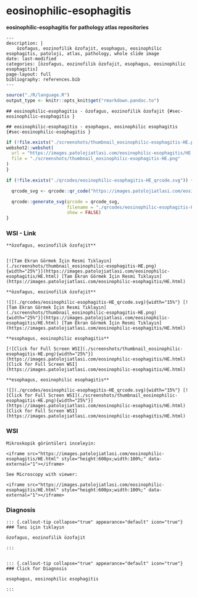 



# eosinophilic-esophagitis


**eosinophilic-esophagitis for pathology atlas repositories**







```comment
---
description: |
    özofagus, eozinofilik özofajit, esophagus, eosinophilic esophagitis, patoloji, atlas, pathology, whole slide image
date: last-modified
categories: [özofagus, eozinofilik özofajit, esophagus, eosinophilic esophagitis]
page-layout: full
bibliography: references.bib
---
```



```r
source("./R/language.R")
output_type <- knitr::opts_knit$get("rmarkdown.pandoc.to")
```


```asis
## eosinophilic-esophagitis - özofagus, eozinofilik özofajit {#sec-eosinophilic-esophagitis }
```


```asis
## eosinophilic-esophagitis - esophagus, eosinophilic esophagitis {#sec-eosinophilic-esophagitis }
```






```r
if (!file.exists("./screenshots/thumbnail_eosinophilic-esophagitis-HE.png")) {
webshot2::webshot(
  url = "https://images.patolojiatlasi.com/eosinophilic-esophagitis/HE.html",
  file = "./screenshots/thumbnail_eosinophilic-esophagitis-HE.png"
)
}
```



```r
if (!file.exists("./qrcodes/eosinophilic-esophagitis-HE_qrcode.svg")) {

  qrcode_svg <- qrcode::qr_code("https://images.patolojiatlasi.com/eosinophilic-esophagitis/HE.html")

  qrcode::generate_svg(qrcode = qrcode_svg,
                       filename = "./qrcodes/eosinophilic-esophagitis-HE_qrcode.svg",
                       show = FALSE)
}
```







::::: panel-tabset


### WSI - Link








:::: {.content-hidden when-format="pdf"}


```asis

**özofagus, eozinofilik özofajit**


[![Tam Ekran Görmek İçin Resmi Tıklayın](./screenshots/thumbnail_eosinophilic-esophagitis-HE.png){width="25%"}](https://images.patolojiatlasi.com/eosinophilic-esophagitis/HE.html) [Tam Ekran Görmek İçin Resmi Tıklayın](https://images.patolojiatlasi.com/eosinophilic-esophagitis/HE.html)

```

::::


:::: {.content-visible when-format="pdf"}

```asis

**özofagus, eozinofilik özofajit**

![](./qrcodes/eosinophilic-esophagitis-HE_qrcode.svg){width="15%"} [![Tam Ekran Görmek İçin Resmi Tıklayın](./screenshots/thumbnail_eosinophilic-esophagitis-HE.png){width="25%"}](https://images.patolojiatlasi.com/eosinophilic-esophagitis/HE.html) [Tam Ekran Görmek İçin Resmi Tıklayın](https://images.patolojiatlasi.com/eosinophilic-esophagitis/HE.html)

```



::::




:::: {.content-hidden when-format="pdf"}


```asis

**esophagus, eosinophilic esophagitis**

[![Click for Full Screen WSI](./screenshots/thumbnail_eosinophilic-esophagitis-HE.png){width="25%"}](https://images.patolojiatlasi.com/eosinophilic-esophagitis/HE.html) [Click for Full Screen WSI](https://images.patolojiatlasi.com/eosinophilic-esophagitis/HE.html)

```

::::


:::: {.content-visible when-format="pdf"}

```asis

**esophagus, eosinophilic esophagitis**

![](./qrcodes/eosinophilic-esophagitis-HE_qrcode.svg){width="15%"} [![Click for Full Screen WSI](./screenshots/thumbnail_eosinophilic-esophagitis-HE.png){width="25%"}](https://images.patolojiatlasi.com/eosinophilic-esophagitis/HE.html) [Click for Full Screen WSI](https://images.patolojiatlasi.com/eosinophilic-esophagitis/HE.html)

```


::::







### WSI








```asis
Mikroskopik görüntüleri inceleyin:

<iframe src="https://images.patolojiatlasi.com/eosinophilic-esophagitis/HE.html" style="height:600px;width:100%;" data-external="1"></iframe>

```





```asis

See Microscopy with viewer:

<iframe src="https://images.patolojiatlasi.com/eosinophilic-esophagitis/HE.html" style="height:600px;width:100%;" data-external="1"></iframe>

```





### Diagnosis


```asis


::: {.callout-tip collapse="true" appearance="default" icon="true"}
### Tanı için tıklayın

özofagus, eozinofilik özofajit

:::


```


```asis


::: {.callout-tip collapse="true" appearance="default" icon="true"}
### Click for Diagnosis

esophagus, eosinophilic esophagitis

:::

```









:::::















